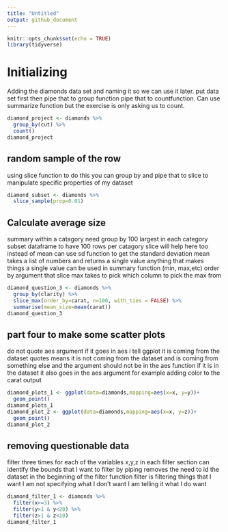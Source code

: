 ```yaml
---
title: "Untitled"
output: github_document
---
```


```r
knitr::opts_chunk$set(echo = TRUE)
library(tidyverse)
```


# Initializing

Adding the diamonds data set and naming it so we can use it later.
put data set first then pipe that to group function
pipe that to countfunction. Can use summarize function but the exercise is only asking us to count. 

```r
diamond_project <- diamonds %>% 
  group_by(cut) %>% 
  count()
diamond_project
``` 

## random sample of the row

using slice function to do this
you can group by and pipe that to slice to manipulate specific properties of my dataset


```r
diamond_subset <- diamonds %>% 
  slice_sample(prop=0.01)
```

## Calculate average size

summary within a catagory need group by
100 largest in each category subset dataframe to have 100 rows per catagory slice will help here too
instead of mean can use sd function to get the standard deviation
mean takes a list of numbers and returns a single value anything that makes things a single value can be used in summary function (min, max,etc)
order by argument that slice max takes to pick which column to pick the max from

```r
diamond_question_3 <- diamonds %>% 
  group_by(clarity) %>% 
  slice_max(order_by=carat, n=100, with_ties = FALSE) %>% 
  summarise(mean_size=mean(carat))
diamond_question_3
```


## part four to make some scatter plots

do not quote aes argument if it goes in aes i tell ggplot it is coming from the dataset
quotes means it is not coming from the dataset and is coming from something else and the argument should not be in the aes function
if it is in the dataset it also goes in the aes argument for example adding color to the carat output


```r
diamond_plots_1 <- ggplot(data=diamonds,mapping=aes(x=x, y=y))+
  geom_point()
diamond_plots_1
diamond_plot_2 <- ggplot(data=diamonds,mapping=aes(x=x, y=z))+
  geom_point()
diamond_plot_2
```

## removing questionable data


filter three times for each of the variables x,y,z
in each filter section can identify the bounds that I want to filter by
piping removes the need to id the dataset in the beginning of the filter function
filter is filtering things that I want I am not specifying what I don't want I am telling it what I do want

```r
diamond_filter_1 <- diamonds %>% 
  filter(x>=3) %>% 
  filter(y>1 & y<20) %>% 
  filter(z>1 & z<10)
diamond_filter_1
```

